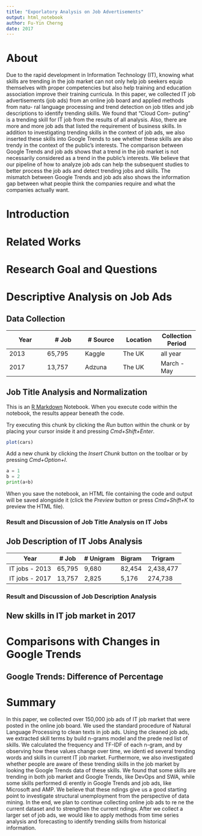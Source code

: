 ```yaml
---
title: "Exporlatory Analysis on Job Advertisements"
output: html_notebook
author: Fu-Yin Cherng
date: 2017
---
```


# About
Due to the rapid development in Information Technology (IT), knowing what skills are trending in the job market can not only help job seekers equip themselves with proper competencies but also help training and education association improve their training curricula. In this paper, we collected IT job advertisements (job ads) from an online job board and applied methods from natu- ral language processing and trend detection on job titles and job descriptions to identify trending skills. We found that “Cloud Com- puting" is a trending skill for IT job from the results of all analysis. Also, there are more and more job ads that listed the requirement of business skills. In addition to investigating trending skills in the context of job ads, we also inserted these skills into Google Trends to see whether these skills are also trendy in the context of the public’s interests. The comparison between Google Trends and job ads shows that a trend in the job market is not necessarily considered as a trend in the public’s interests. We believe that our pipeline of how to analyze job ads can help the subsequent studies to better process the job ads and detect trending jobs and skills. The mismatch between Google Trends and job ads also shows the information gap between what people think the companies require and what the companies actually want.

# Introduction

# Related Works

# Research Goal and Questions


# Descriptive Analysis on Job Ads

## Data Collection

**Year** | **# Job** | **# Source** | **Location** | **Collection Period**
--- | --- | --- | --- | --- |
2013 | 65,795 | Kaggle | The UK | all year
2017 | 13,757 | Adzuna | The UK | March - May

## Job Title Analysis and Normalization
This is an [R Markdown](http://rmarkdown.rstudio.com) Notebook. When you execute code within the notebook, the results appear beneath the code. 

Try executing this chunk by clicking the *Run* button within the chunk or by placing your cursor inside it and pressing *Cmd+Shift+Enter*. 

```r
plot(cars)
```

Add a new chunk by clicking the *Insert Chunk* button on the toolbar or by pressing *Cmd+Option+I*.


```python
a = 1
b = 2
print(a+b)
```

When you save the notebook, an HTML file containing the code and output will be saved alongside it (click the *Preview* button or press *Cmd+Shift+K* to preview the HTML file).

### Result and Discussion of Job Title Analysis on IT Jobs

## Job Description of IT Jobs Analysis

**Year** | **# Job** | **# Unigram** | **Bigram** | **Trigram**
--- | --- | --- | --- | --- |
IT jobs - 2013 | 65,795 | 9,680 | 82,454 | 2,438,477
IT jobs - 2017 | 13,757 | 2,825 | 5,176 | 274,738


### Result and Discussion of Job Description Analysis

## New skills in IT job market in 2017

# Comparisons with Changes in Google Trends

## Google Trends: Difference of Percentage

# Summary
In this paper, we collected over 150,000 job ads of IT job market that were posted in the online job board. We used the standard procedure of Natural Language Processing to clean texts in job ads. Using the cleaned job ads, we extracted skill terms by build n-grams model and the prede ned list of skills. We calculated the frequency and TF-IDF of each n-gram, and by observing how these values change over time, we identi ed several trending words and skills in current IT job market. Furthermore, we also investigated whether people are aware of these trending skills in the job market by looking the Google Trends data of these skills. We found that some skills are trending in both job market and Google Trends, like DevOps and SWA, while some skills performed di erently in Google Trends and job ads, like Microsoft and AMP. We believe that these  ndings give us a good starting point to investigate structural unemployment from the perspective of data mining. In the end, we plan to continue collecting online job ads to re ne the current dataset and to strengthen the current  ndings. After we collect a larger set of job ads, we would like to apply methods from time series analysis and forecasting to identify trending skills from historical information.

